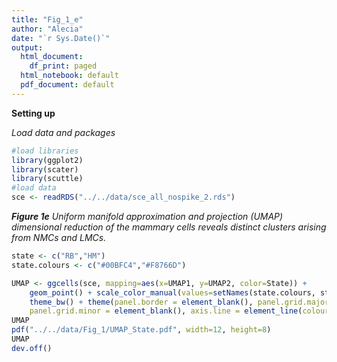 ```yaml
---
title: "Fig_1_e"
author: "Alecia"
date: "`r Sys.Date()`"
output:
  html_document:
    df_print: paged
  html_notebook: default
  pdf_document: default
---
```

**Setting up**

*Load data and packages*
```r
#load libraries
library(ggplot2)
library(scater)
library(scuttle)
#load data
sce <- readRDS("../../data/sce_all_nospike_2.rds")
```
***Figure 1e***
*Uniform manifold approximation and projection (UMAP) dimensional reduction of the mammary cells reveals distinct clusters arising from NMCs and LMCs.*
```r
state <- c("RB","HM")
state.colours <- c("#00BFC4","#F8766D")

UMAP <- ggcells(sce, mapping=aes(x=UMAP1, y=UMAP2, color=State)) + 
    geom_point() + scale_color_manual(values=setNames(state.colours, state)) +
    theme_bw() + theme(panel.border = element_blank(), panel.grid.major = element_blank(),
    panel.grid.minor = element_blank(), axis.line = element_line(colour = "black"))
UMAP
pdf("../../data/Fig_1/UMAP_State.pdf", width=12, height=8)
UMAP
dev.off()
```